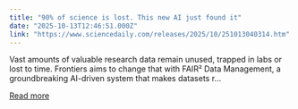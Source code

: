 ```yaml
---
title: "90% of science is lost. This new AI just found it"
date: "2025-10-13T12:46:51.000Z"
link: "https://www.sciencedaily.com/releases/2025/10/251013040314.htm"
---
```


Vast amounts of valuable research data remain unused, trapped in labs or lost to time. Frontiers aims to change that with FAIR² Data Management, a groundbreaking AI-driven system that makes datasets r...

[Read more](https://www.sciencedaily.com/releases/2025/10/251013040314.htm)
